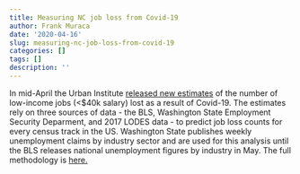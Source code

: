 ```yaml
---
title: Measuring NC job loss from Covid-19
author: Frank Muraca
date: '2020-04-16'
slug: measuring-nc-job-loss-from-covid-19
categories: []
tags: []
description: ''
---
```



In mid-April the Urban Institute [released new estimates](https://datacatalog.urban.org/dataset/estimated-low-income-jobs-lost-covid-19) of the number of low-income jobs (<$40k salary) lost as a result of Covid-19. The estimates rely on three sources of data - the BLS, Washington State Employment Security Deparment, and 2017 LODES data - to predict job loss counts for every census track in the US. Washington State publishes weekly unemployment claims by industry sector and are used for this analysis until the BLS releases national unemployment figures by industry in May. The full methodology is [here.](https://github.com/UrbanInstitute/covid-neighborhood-job-analysis)


